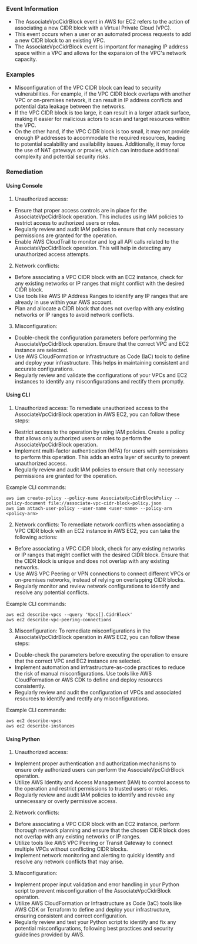 
### Event Information

- The AssociateVpcCidrBlock event in AWS for EC2 refers to the action of associating a new CIDR block with a Virtual Private Cloud (VPC).
- This event occurs when a user or an automated process requests to add a new CIDR block to an existing VPC.
- The AssociateVpcCidrBlock event is important for managing IP address space within a VPC and allows for the expansion of the VPC's network capacity.


### Examples

- Misconfiguration of the VPC CIDR block can lead to security vulnerabilities. For example, if the VPC CIDR block overlaps with another VPC or on-premises network, it can result in IP address conflicts and potential data leakage between the networks.
- If the VPC CIDR block is too large, it can result in a larger attack surface, making it easier for malicious actors to scan and target resources within the VPC.
- On the other hand, if the VPC CIDR block is too small, it may not provide enough IP addresses to accommodate the required resources, leading to potential scalability and availability issues. Additionally, it may force the use of NAT gateways or proxies, which can introduce additional complexity and potential security risks.

### Remediation

#### Using Console

1. Unauthorized access:
- Ensure that proper access controls are in place for the AssociateVpcCidrBlock operation. This includes using IAM policies to restrict access to authorized users or roles.
- Regularly review and audit IAM policies to ensure that only necessary permissions are granted for the operation.
- Enable AWS CloudTrail to monitor and log all API calls related to the AssociateVpcCidrBlock operation. This will help in detecting any unauthorized access attempts.

2. Network conflicts:
- Before associating a VPC CIDR block with an EC2 instance, check for any existing networks or IP ranges that might conflict with the desired CIDR block.
- Use tools like AWS IP Address Ranges to identify any IP ranges that are already in use within your AWS account.
- Plan and allocate a CIDR block that does not overlap with any existing networks or IP ranges to avoid network conflicts.

3. Misconfiguration:
- Double-check the configuration parameters before performing the AssociateVpcCidrBlock operation. Ensure that the correct VPC and EC2 instance are selected.
- Use AWS CloudFormation or Infrastructure as Code (IaC) tools to define and deploy your infrastructure. This helps in maintaining consistent and accurate configurations.
- Regularly review and validate the configurations of your VPCs and EC2 instances to identify any misconfigurations and rectify them promptly.

#### Using CLI

1. Unauthorized access: To remediate unauthorized access to the AssociateVpcCidrBlock operation in AWS EC2, you can follow these steps:

- Restrict access to the operation by using IAM policies. Create a policy that allows only authorized users or roles to perform the AssociateVpcCidrBlock operation.
- Implement multi-factor authentication (MFA) for users with permissions to perform this operation. This adds an extra layer of security to prevent unauthorized access.
- Regularly review and audit IAM policies to ensure that only necessary permissions are granted for the operation.

Example CLI commands:
```
aws iam create-policy --policy-name AssociateVpcCidrBlockPolicy --policy-document file://associate-vpc-cidr-block-policy.json
aws iam attach-user-policy --user-name <user-name> --policy-arn <policy-arn>
```

2. Network conflicts: To remediate network conflicts when associating a VPC CIDR block with an EC2 instance in AWS EC2, you can take the following actions:

- Before associating a VPC CIDR block, check for any existing networks or IP ranges that might conflict with the desired CIDR block. Ensure that the CIDR block is unique and does not overlap with any existing networks.
- Use AWS VPC Peering or VPN connections to connect different VPCs or on-premises networks, instead of relying on overlapping CIDR blocks.
- Regularly monitor and review network configurations to identify and resolve any potential conflicts.

Example CLI commands:
```
aws ec2 describe-vpcs --query 'Vpcs[].CidrBlock'
aws ec2 describe-vpc-peering-connections
```

3. Misconfiguration: To remediate misconfigurations in the AssociateVpcCidrBlock operation in AWS EC2, you can follow these steps:

- Double-check the parameters before executing the operation to ensure that the correct VPC and EC2 instance are selected.
- Implement automation and infrastructure-as-code practices to reduce the risk of manual misconfigurations. Use tools like AWS CloudFormation or AWS CDK to define and deploy resources consistently.
- Regularly review and audit the configuration of VPCs and associated resources to identify and rectify any misconfigurations.

Example CLI commands:
```
aws ec2 describe-vpcs
aws ec2 describe-instances
```

#### Using Python

1. Unauthorized access:
- Implement proper authentication and authorization mechanisms to ensure only authorized users can perform the AssociateVpcCidrBlock operation.
- Utilize AWS Identity and Access Management (IAM) to control access to the operation and restrict permissions to trusted users or roles.
- Regularly review and audit IAM policies to identify and revoke any unnecessary or overly permissive access.

2. Network conflicts:
- Before associating a VPC CIDR block with an EC2 instance, perform thorough network planning and ensure that the chosen CIDR block does not overlap with any existing networks or IP ranges.
- Utilize tools like AWS VPC Peering or Transit Gateway to connect multiple VPCs without conflicting CIDR blocks.
- Implement network monitoring and alerting to quickly identify and resolve any network conflicts that may arise.

3. Misconfiguration:
- Implement proper input validation and error handling in your Python script to prevent misconfiguration of the AssociateVpcCidrBlock operation.
- Utilize AWS CloudFormation or Infrastructure as Code (IaC) tools like AWS CDK or Terraform to define and deploy your infrastructure, ensuring consistent and correct configuration.
- Regularly review and test your Python script to identify and fix any potential misconfigurations, following best practices and security guidelines provided by AWS.

